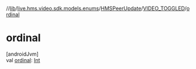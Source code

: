 //[lib](../../../../index)/[live.hms.video.sdk.models.enums](../../index)/[HMSPeerUpdate](../index)/[VIDEO_TOGGLED](index)/[ordinal](ordinal)

# ordinal

[androidJvm]\
val [ordinal](ordinal): [Int](https://kotlinlang.org/api/latest/jvm/stdlib/kotlin/-int/index.html)
